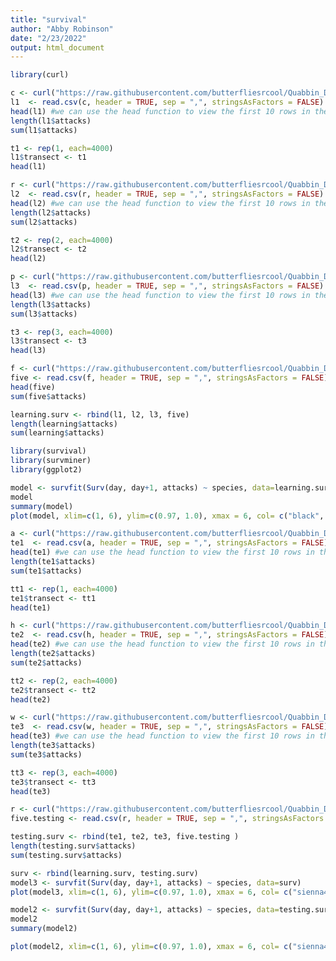 ```yaml
---
title: "survival"
author: "Abby Robinson"
date: "2/23/2022"
output: html_document
---
```


```r
library(curl)
```

```r
c <- curl("https://raw.githubusercontent.com/butterfliesrcool/Quabbin_Data/main/learning-phase-transect-one.csv")
l1  <- read.csv(c, header = TRUE, sep = ",", stringsAsFactors = FALSE)
head(l1) #we can use the head function to view the first 10 rows in the dataset 
length(l1$attacks)
sum(l1$attacks)
```

```r
t1 <- rep(1, each=4000)
l1$transect <- t1
head(l1)
```

```r
r <- curl("https://raw.githubusercontent.com/butterfliesrcool/Quabbin_Data/main/learning-phase-transect-two.csv")
l2  <- read.csv(r, header = TRUE, sep = ",", stringsAsFactors = FALSE)
head(l2) #we can use the head function to view the first 10 rows in the dataset 
length(l2$attacks)
sum(l2$attacks)
```

```r
t2 <- rep(2, each=4000)
l2$transect <- t2
head(l2)
```

```r
p <- curl("https://raw.githubusercontent.com/butterfliesrcool/Quabbin_Data/main/learning-phase-transect-three.csv")
l3  <- read.csv(p, header = TRUE, sep = ",", stringsAsFactors = FALSE)
head(l3) #we can use the head function to view the first 10 rows in the dataset 
length(l3$attacks)
sum(l3$attacks)
```

```r
t3 <- rep(3, each=4000)
l3$transect <- t3
head(l3)
```

```r
f <- curl("https://raw.githubusercontent.com/butterfliesrcool/Quabbin_Data/main/day.five.csv")
five <- read.csv(f, header = TRUE, sep = ",", stringsAsFactors = FALSE)
head(five) 
sum(five$attacks)
```

```r
learning.surv <- rbind(l1, l2, l3, five)
length(learning$attacks)
sum(learning$attacks)
```

```r
library(survival)
library(survminer)
library(ggplot2)
```

```r
model <- survfit(Surv(day, day+1, attacks) ~ species, data=learning.surv)
model
summary(model)
plot(model, xlim=c(1, 6), ylim=c(0.97, 1.0), xmax = 6, col= c("black", "grey"), lwd=6)
```
```r
a <- curl("https://raw.githubusercontent.com/butterfliesrcool/Quabbin_Data/main/testing-phase-transect-one.csv")
te1  <- read.csv(a, header = TRUE, sep = ",", stringsAsFactors = FALSE)
head(te1) #we can use the head function to view the first 10 rows in the dataset 
length(te1$attacks)
sum(te1$attacks)
```

```r
tt1 <- rep(1, each=4000)
te1$transect <- tt1
head(te1)
```

```r
h <- curl("https://raw.githubusercontent.com/butterfliesrcool/Quabbin_Data/main/testing-phase-transect-two.csv")
te2  <- read.csv(h, header = TRUE, sep = ",", stringsAsFactors = FALSE)
head(te2) #we can use the head function to view the first 10 rows in the dataset 
length(te2$attacks)
sum(te2$attacks)
```

```r
tt2 <- rep(2, each=4000)
te2$transect <- tt2
head(te2)
```

```r
w <- curl("https://raw.githubusercontent.com/butterfliesrcool/Quabbin_Data/main/testing-phase-transect-three.csv")
te3  <- read.csv(w, header = TRUE, sep = ",", stringsAsFactors = FALSE)
head(te3) #we can use the head function to view the first 10 rows in the dataset 
length(te3$attacks)
sum(te3$attacks)
```

```r
tt3 <- rep(3, each=4000)
te3$transect <- tt3
head(te3)
```

```r
r <- curl("https://raw.githubusercontent.com/butterfliesrcool/Quabbin_Data/main/day.five.testing.csv")
five.testing <- read.csv(r, header = TRUE, sep = ",", stringsAsFactors = FALSE)
```

```r
testing.surv <- rbind(te1, te2, te3, five.testing )
length(testing.surv$attacks)
sum(testing.surv$attacks)
```

```r
surv <- rbind(learning.surv, testing.surv)
model3 <- survfit(Surv(day, day+1, attacks) ~ species, data=surv)
plot(model3, xlim=c(1, 6), ylim=c(0.97, 1.0), xmax = 6, col= c("sienna4", "deepskyblue", "hotpink", "darkgreen"), lwd=5)
```



```r
model2 <- survfit(Surv(day, day+1, attacks) ~ species, data=testing.surv)
model2
summary(model2)

plot(model2, xlim=c(1, 6), ylim=c(0.97, 1.0), xmax = 6, col= c("sienna4", "deepskyblue"), lwd=5)
```
